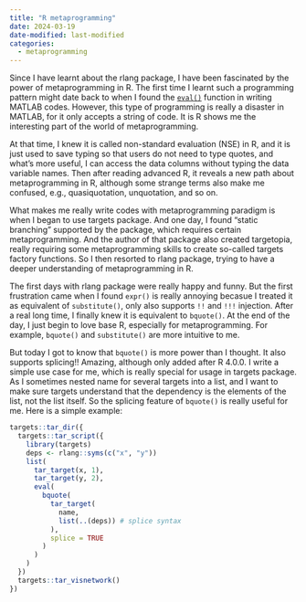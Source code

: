 ```yaml
---
title: "R metaprogramming"
date: 2024-03-19
date-modified: last-modified
categories:
  - metaprogramming
---
```


Since I have learnt about the rlang package, I have been fascinated by the power of metaprogramming in R. The first time I learnt such a programming pattern might date back to when I found the [`eval()`](https://ww2.mathworks.cn/help/matlab/ref/eval.html) function in writing MATLAB codes. However, this type of programming is really a disaster in MATLAB, for it only accepts a string of code. It is R shows me the interesting part of the world of metaprogramming.

At that time, I knew it is called non-standard evaluation (NSE) in R, and it is just used to save typing so that users do not need to type quotes, and what's more useful, I can access the data columns without typing the data variable names. Then after reading advanced R, it reveals a new path about metaprogramming in R, although some strange terms also make me confused, e.g., quasiquotation, unquotation, and so on.

What makes me really write codes with metaprogramming paradigm is when I began to use targets package. And one day, I found "static branching" supported by the package, which requires certain metaprogramming. And the author of that package also created targetopia, really requiring some metaprogramming skills to create so-called targets factory functions. So I then resorted to rlang package, trying to have a deeper understanding of metaprogramming in R.

The first days with rlang package were really happy and funny. But the first frustration came when I found `expr()` is really annoying becasue I treated it as equivalent of `substitute()`, only also supports `!!` and `!!!` injection. After a real long time, I finally knew it is equivalent to `bquote()`. At the end of the day, I just begin to love base R, especially for metaprogramming. For example, `bquote()` and `substitute()` are more intuitive to me.

But today I got to know that `bquote()` is more power than I thought. It also supports splicing!! Amazing, although only added after R 4.0.0. I write a simple use case for me, which is really special for usage in targets package. As I sometimes nested name for several targets into a list, and I want to make sure targets understand that the dependency is the elements of the list, not the list itself. So the splicing feature of `bquote()` is really useful for me. Here is a simple example:

```r
targets::tar_dir({
  targets::tar_script({
    library(targets)
    deps <- rlang::syms(c("x", "y"))
    list(
      tar_target(x, 1),
      tar_target(y, 2),
      eval(
        bquote(
          tar_target(
            name,
            list(..(deps)) # splice syntax
          ),
          splice = TRUE
        )
      )
    )
  })
  targets::tar_visnetwork()
})
```
